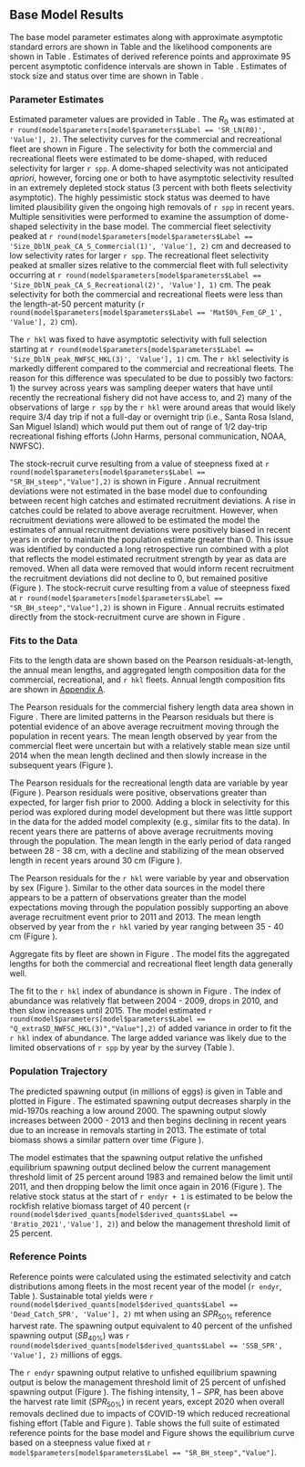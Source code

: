 ## Base Model Results

The base model parameter estimates along with approximate asymptotic standard errors are shown in Table \ref{tab:params} and the likelihood components are shown in Table \ref{tab:likes}. Estimates of derived reference points and approximate 95 percent asymptotic confidence intervals are shown in Table \ref{tab:referenceES}. Estimates of stock size and status over time are shown in Table \ref{tab:timeseries}. 

### Parameter Estimates

Estimated parameter values are provided in Table \ref{tab:params}. The $R_0$ was estimated at `r round(model$parameters[model$parameters$Label == 'SR_LN(R0)', 'Value'], 2)`. The selectivity curves for the commercial and recreational fleet are shown in Figure \ref{fig:selex}. The selectivity for both the commercial and recreational fleets were estimated to be dome-shaped, with reduced selectivity for larger `r spp`. A dome-shaped selectivity was not anticipated *apriori*, however, forcing one or both to have asymptotic selectivity resulted in an extremely depleted stock status (3 percent with both fleets selectivity asymptotic). The highly pessimistic stock status was deemed to have limited plausibility given the ongoing high removals of `r spp` in recent years.  Multiple sensitivities were performed to examine the assumption of dome-shaped selectivity in the base model. The commercial fleet selectivity peaked at  `r round(model$parameters[model$parameters$Label == 'Size_DblN_peak_CA_S_Commercial(1)', 'Value'], 2)` cm and decreased to low selectivity rates for larger `r spp`.  The recreational fleet selectivity peaked at smaller sizes relative to the commercial fleet with full selectivity occurring at `r round(model$parameters[model$parameters$Label == 'Size_DblN_peak_CA_S_Recreational(2)', 'Value'], 1)` cm.  The peak selectivity for both the commercial and recreational fleets were less than the length-at-50 percent maturity (`r round(model$parameters[model$parameters$Label == 'Mat50%_Fem_GP_1', 'Value'], 2)` cm). 

The `r hkl` was fixed to have asymptotic selectivity with full selection starting at `r round(model$parameters[model$parameters$Label == 'Size_DblN_peak_NWFSC_HKL(3)', 'Value'], 1)` cm. The `r hkl` selectivity is markedly different compared to the commercial and recreational fleets. The reason for this difference was speculated to be due to possibly two factors: 1) the survey across years was sampling deeper waters that have until recently the recreational fishery did not have access to, and 2) many of the observations of large `r spp` by the `r hkl` were around areas that would likely require 3/4 day trip if not a full-day or overnight trip (i.e., Santa Rosa Island, San Miguel Island) which would put them out of range of 1/2 day-trip recreational fishing efforts (John Harms, personal communication, NOAA, NWFSC). 

The stock-recruit curve resulting from a value of steepness fixed at `r round(model$parameters[model$parameters$Label == "SR_BH_steep","Value"],2)` is shown in Figure \ref{fig:bh-curve}. Annual recruitment deviations were not estimated in the base model due to confounding between recent high catches and estimated recruitment deviations. A rise in catches could be related to above average recruitment. However, when recruitment deviations were allowed to be estimated the model the estimates of annual recruitment deviations were positively biased in recent years in order to maintain the population estimate greater than 0. This issue was identified by conducted a long retrospective run combined with a plot that reflects the model estimated recruitment strength by year as data are removed. When all data were removed that would inform recent recruitment the recruitment deviations did not decline to 0, but remained positive (Figure \ref{fig:squid-rec}). The stock-recruit curve resulting from a value of steepness fixed at `r round(model$parameters[model$parameters$Label == "SR_BH_steep","Value"],2)` is shown in Figure \ref{fig:bh-curve}. Annual recruits estimated directly from the stock-recruitment curve are shown in Figure \ref{fig:recruits}. 


### Fits to the Data

Fits to the length data are shown based on the Pearson residuals-at-length, the annual mean lengths, and aggregated length composition data for the commercial, recreational, and `r hkl` fleets. Annual length composition fits are shown in [Appendix A](#append_a).  

The Pearson residuals for the commercial fishery length data area shown in Figure \ref{fig:com-pearson}. There are limited patterns in the Pearson residuals but there is potential evidence of an above average recruitment moving through the population in recent years. The mean length observed by year from the commercial fleet were uncertain but with a relatively stable mean size until 2014 when the mean length declined and then slowly increase in the subsequent years (Figure \ref{fig:com-mean-len-fit}).  

The Pearson residuals for the recreational length data are variable by year (Figure \ref{fig:rec-pearson}). Pearson residuals were positive, observations greater than expected, for larger fish prior to 2000. Adding a block in selectivity for this period was explored during model development but there was little support in the data for the added model complexity (e.g., similar fits to the data). In recent years there are patterns of above average recruitments moving through the population. The mean length in the early period of data ranged between 28 - 38 cm, with a decline and stabilizing of the mean observed length in recent years around 30 cm (Figure \ref{fig:rec-mean-len-fit}). 

The Pearson residuals for the `r hkl` were variable by year and observation by sex (Figure \ref{fig:hkl-pearson}). Similar to the other data sources in the model there appears to be a pattern of observations greater than the model expectations moving through the population possibly supporting an above average recruitment event prior to 2011 and 2013. The mean length observed by year from the `r hkl` varied by year ranging between 35 - 40 cm (Figure \ref{fig:hkl-mean-len-fit}). 

Aggregate fits by fleet are shown in Figure \ref{fig:agg-len-fit}.  The model fits the aggregated lengths for both the commercial and recreational fleet length data generally well. 

The fit to the `r hkl` index of abundance is shown in Figure \ref{fig:index-fit}. The index of abundance was relatively flat between 2004 - 2009, drops in 2010, and then slow increases until 2015. The model estimated `r round(model$parameters[model$parameters$Label == "Q_extraSD_NWFSC_HKL(3)","Value"],2)` of added variance in order to fit the `r hkl` index of abundance. The large added variance was likely due to the limited observations of `r spp` by year by the survey (Table \ref{tab:hkl-len}).

### Population Trajectory

The predicted spawning output (in millions of eggs) is given in Table \ref{tab:timeseries} and plotted in Figure \ref{fig:ssb}. The estimated spawning output decreases sharply in the mid-1970s reaching a low around 2000. The spawning output slowly increases between 2000 - 2013 and then begins declining in recent years due to an increase in removals starting in 2013. The estimate of total biomass shows a similar pattern over time (Figure \ref{fig:tot-bio}).

The model estimates that the spawning output relative the unfished equilibrium spawning output declined below the current management threshold limit of 25 percent around 1983 and remained below the limit until 2011, and then dropping below the limit once again in 2016 (Figure \ref{fig:depl}). The relative stock status at the start of `r endyr + 1` is estimated to be below the rockfish relative biomass target of 40 percent (`r round(model$derived_quants[model$derived_quants$Label == 'Bratio_2021','Value'], 2)`) and below the management threshold limit of 25 percent.   


### Reference Points

Reference points were calculated using the estimated selectivity and catch distributions among fleets in the most recent year of the model (`r endyr`, Table \ref{tab:referenceES}). Sustainable total yields  were `r round(model$derived_quants[model$derived_quants$Label == 'Dead_Catch_SPR', 'Value'], 2)` mt when using an $SPR_{50\%}$ reference harvest rate. The spawning output equivalent to 40 percent of the unfished spawning output ($SB_{40\%}$) was `r round(model$derived_quants[model$derived_quants$Label == 'SSB_SPR', 'Value'], 2)` millions of eggs. 

The `r endyr` spawning output relative to unfished equilibrium spawning output is below the management threshold limit of 25 percent of unfished spawning output (Figure \ref{fig:depl}). The fishing intensity, $1-SPR$, has been above the harvest rate limit ($SPR_{50\%}$) in recent years, except 2020 when overall removals declined due to impacts of COVID-19 which reduced recreational fishing effort (Table \ref{tab:timeseries} and Figure \ref{fig:1-spr}). Table \ref{tab:referenceES} shows the full suite of estimated reference points for the base model and Figure \ref{fig:yield} shows the equilibrium curve based on a steepness value fixed at `r model$parameters[model$parameters$Label == "SR_BH_steep","Value"]`.

